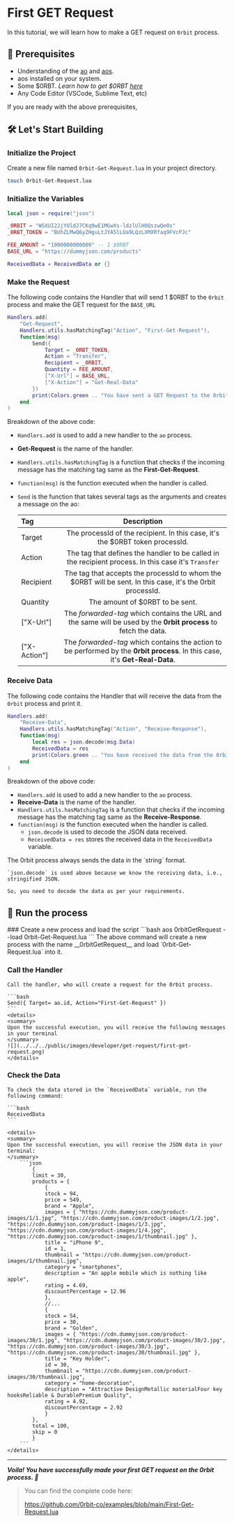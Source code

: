 
# First GET Request

In this tutorial, we will learn how to make a GET request on `0rbit` process. 

## 🔑 Prerequisites

- Understanding of the [ao](/concepts/what-is-ao) and [aos](/concepts/what-is-aos).
- aos installed on your system.
- Some $0RBT. _Learn how to get $0RBT [here](/protocol/token#how-to-get-0rbt)_
- Any Code Editor (VSCode, Sublime Text, etc)

If you are ready with the above prerequisites, 

## 🛠️ Let's Start Building 

### Initialize the Project

Create a new file named `0rbit-Get-Request.lua` in your project directory.

```bash
touch 0rbit-Get-Request.lua
```

### Initialize the Variables

```lua
local json = require("json")

_0RBIT = "WSXUI2JjYUldJ7CKq9wE1MGwXs-ldzlUlHOQszwQe0s"
_0RBT_TOKEN = "BUhZLMwQ6yZHguLtJYA5lLUa9LQzLXMXRfaq9FVcPJc"

FEE_AMOUNT = "1000000000000" -- 1 $0RBT
BASE_URL = "https://dummyjson.com/products"

ReceivedData = ReceivedData or {}
``` 

### Make the Request

The following code contains the Handler that will send 1 $0RBT to the `0rbit` process and make the GET request for the `BASE_URL`

```lua
Handlers.add(
    "Get-Request",
    Handlers.utils.hasMatchingTag("Action", "First-Get-Request"),
    function(msg)
        Send({
            Target = _0RBT_TOKEN,
            Action = "Transfer",
            Recipient = _0RBIT,
            Quantity = FEE_AMOUNT,
            ["X-Url"] = BASE_URL,
            ["X-Action"] = "Get-Real-Data"
        })
        print(Colors.green .. "You have sent a GET Request to the 0rbit process.")
    end
)
```
Breakdown of the above code:
- `Handlers.add` is used to add a new handler to the `ao` process.
- __Get-Request__ is the name of the handler.
- `Handlers.utils.hasMatchingTag` is a function that checks if the incoming message has the matching tag same as the __First-Get-Request__.
- `function(msg)` is the function executed when the handler is called.
- `Send` is the function that takes several tags as the arguments and creates a message on the ao: 

    | __Tag__        | __Description__ |
    | :------------ | :---------: |
    | Target        |    The processId of the recipient. In this case, it's the $0RBT token processId.    |
    | Action     | The tag that defines the handler to be called in the recipient process. In this case it's `Transfer`   |
    | Recipient |     The tag that accepts the processId to whom the $0RBT will be sent. In this case, it's the 0rbit processId.        |
    | Quantity | The amount of $0RBT to be sent. |
    | ["X-Url"] | The _forwarded-tag_ which contains the URL and the same will be used by the __0rbit process__ to fetch the data. |
    | ["X-Action"] | The _forwarded-tag_ which contains the action to be performed by the __0rbit process__. In this case, it's __Get-Real-Data__. |

### Receive Data

The following code contains the Handler that will receive the data from the `0rbit` process and print it.

```lua
Handlers.add(
    "Receive-Data",
    Handlers.utils.hasMatchingTag("Action", "Receive-Response"),
    function(msg)
        local res = json.decode(msg.Data)
        ReceivedData = res
        print(Colors.green .. "You have received the data from the 0rbit process.")
    end
)
```
Breakdown of the above code:
- `Handlers.add` is used to add a new handler to the `ao` process.
- __Receive-Data__ is the name of the handler.
- `Handlers.utils.hasMatchingTag` is a function that checks if the incoming message has the matching tag same as the __Receive-Response__.
- `function(msg)` is the function executed when the handler is called.
    - `json.decode` is used to decode the JSON data received.
    - `ReceivedData = res` stores the received data in the `ReceivedData` variable.

<Callout type="info" emoji="ℹ️">
    The 0rbit process always sends the data in the `string` format. 
    
    `json.decode` is used above because we know the receiving data, i.e., stringified JSON.
    
    So, you need to decode the data as per your requirements.
</Callout>

## 🏃 Run the process 

<Steps>
### Create a new process and load the script
```bash
aos 0rbitGetRequest --load 0rbit-Get-Request.lua
```
The above command will create a new process with the name __0rbitGetRequest__ and load `0rbit-Get-Request.lua` into it.

### Call the Handler 

    Call the handler, who will create a request for the 0rbit process.

    ```bash
    Send({ Target= ao.id, Action="First-Get-Request" })
    ```
    <details>
    <summary>
    Upon the successful execution, you will receive the following messages in your terminal
    </summary>
    ![](../../../public/images/developer/get-request/first-get-request.png)
    </details>

### Check the Data

    To check the data stored in the `ReceivedData` variable, run the following command:

    ```bash
    ReceivedData
    ```

    <details>
    <summary>
    Upon the successful execution, you will receive the JSON data in your terminal:
    </summary>
        ```json
            {
            limit = 30,
            products = {
                {
                stock = 94,
                price = 549,
                brand = "Apple",
                images = { "https://cdn.dummyjson.com/product-images/1/1.jpg", "https://cdn.dummyjson.com/product-images/1/2.jpg", "https://cdn.dummyjson.com/product-images/1/3.jpg", "https://cdn.dummyjson.com/product-images/1/4.jpg", "https://cdn.dummyjson.com/product-images/1/thumbnail.jpg" },
                title = "iPhone 9",
                id = 1,
                thumbnail = "https://cdn.dummyjson.com/product-images/1/thumbnail.jpg",
                category = "smartphones",
                description = "An apple mobile which is nothing like apple",
                rating = 4.69,
                discountPercentage = 12.96
                },
                //...
                {
                stock = 54,
                price = 30,
                brand = "Golden",
                images = { "https://cdn.dummyjson.com/product-images/30/1.jpg", "https://cdn.dummyjson.com/product-images/30/2.jpg", "https://cdn.dummyjson.com/product-images/30/3.jpg", "https://cdn.dummyjson.com/product-images/30/thumbnail.jpg" },
                title = "Key Holder",
                id = 30,
                thumbnail = "https://cdn.dummyjson.com/product-images/30/thumbnail.jpg",
                category = "home-decoration",
                description = "Attractive DesignMetallic materialFour key hooksReliable & DurablePremium Quality",
                rating = 4.92,
                discountPercentage = 2.92
                }
            },
            total = 100,
            skip = 0
            }
        ```
    </details>

</Steps>

---
___Voila! You have successfully made your first GET request on the 0rbit process. 🎉___

> You can find the complete code here:
> 
> https://github.com/0rbit-co/examples/blob/main/First-Get-Request.lua